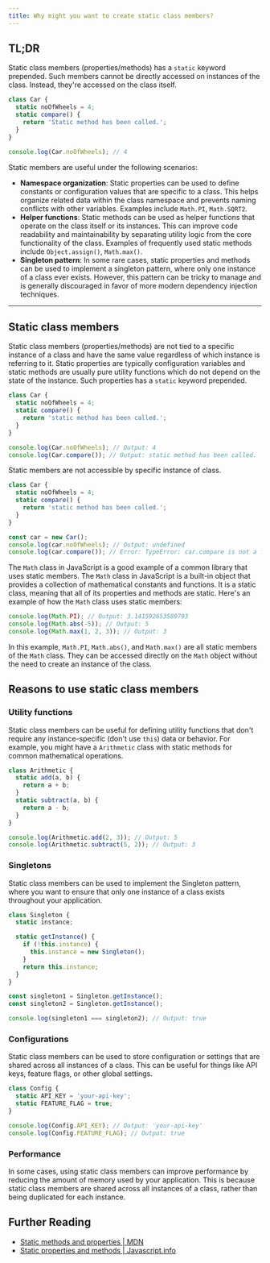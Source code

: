 ```yaml
---
title: Why might you want to create static class members?
---
```


## TL;DR

Static class members (properties/methods) has a `static` keyword prepended. Such members cannot be directly accessed on instances of the class. Instead, they're accessed on the class itself.

```js
class Car {
  static noOfWheels = 4;
  static compare() {
    return 'Static method has been called.';
  }
}

console.log(Car.noOfWheels); // 4
```

Static members are useful under the following scenarios:

- **Namespace organization**: Static properties can be used to define constants or configuration values that are specific to a class. This helps organize related data within the class namespace and prevents naming conflicts with other variables. Examples include `Math.PI`, `Math.SQRT2`.
- **Helper functions**: Static methods can be used as helper functions that operate on the class itself or its instances. This can improve code readability and maintainability by separating utility logic from the core functionality of the class. Examples of frequently used static methods include `Object.assign()`, `Math.max()`.
- **Singleton pattern**: In some rare cases, static properties and methods can be used to implement a singleton pattern, where only one instance of a class ever exists. However, this pattern can be tricky to manage and is generally discouraged in favor of more modern dependency injection techniques.

---

## Static class members

Static class members (properties/methods) are not tied to a specific instance of a class and have the same value regardless of which instance is referring to it. Static properties are typically configuration variables and static methods are usually pure utility functions which do not depend on the state of the instance. Such properties has a `static` keyword prepended.

```js
class Car {
  static noOfWheels = 4;
  static compare() {
    return 'static method has been called.';
  }
}

console.log(Car.noOfWheels); // Output: 4
console.log(Car.compare()); // Output: static method has been called.
```

Static members are not accessible by specific instance of class.

```js
class Car {
  static noOfWheels = 4;
  static compare() {
    return 'static method has been called.';
  }
}

const car = new Car();
console.log(car.noOfWheels); // Output: undefined
console.log(car.compare()); // Error: TypeError: car.compare is not a function
```

The `Math` class in JavaScript is a good example of a common library that uses static members. The `Math` class in JavaScript is a built-in object that provides a collection of mathematical constants and functions. It is a static class, meaning that all of its properties and methods are static. Here's an example of how the `Math` class uses static members:

```js
console.log(Math.PI); // Output: 3.141592653589793
console.log(Math.abs(-5)); // Output: 5
console.log(Math.max(1, 2, 3)); // Output: 3
```

In this example, `Math.PI`, `Math.abs()`, and `Math.max()` are all static members of the `Math` class. They can be accessed directly on the `Math` object without the need to create an instance of the class.

## Reasons to use static class members

### Utility functions

Static class members can be useful for defining utility functions that don't require any instance-specific (don't use `this`) data or behavior. For example, you might have a `Arithmetic` class with static methods for common mathematical operations.

```js
class Arithmetic {
  static add(a, b) {
    return a + b;
  }
  static subtract(a, b) {
    return a - b;
  }
}

console.log(Arithmetic.add(2, 3)); // Output: 5
console.log(Arithmetic.subtract(5, 2)); // Output: 3
```

### Singletons

Static class members can be used to implement the Singleton pattern, where you want to ensure that only one instance of a class exists throughout your application.

```js
class Singleton {
  static instance;

  static getInstance() {
    if (!this.instance) {
      this.instance = new Singleton();
    }
    return this.instance;
  }
}

const singleton1 = Singleton.getInstance();
const singleton2 = Singleton.getInstance();

console.log(singleton1 === singleton2); // Output: true
```

### Configurations

Static class members can be used to store configuration or settings that are shared across all instances of a class. This can be useful for things like API keys, feature flags, or other global settings.

```js
class Config {
  static API_KEY = 'your-api-key';
  static FEATURE_FLAG = true;
}

console.log(Config.API_KEY); // Output: 'your-api-key'
console.log(Config.FEATURE_FLAG); // Output: true
```

### Performance

In some cases, using static class members can improve performance by reducing the amount of memory used by your application. This is because static class members are shared across all instances of a class, rather than being duplicated for each instance.

## Further Reading

- [Static methods and properties | MDN](https://developer.mozilla.org/en-US/docs/Web/JavaScript/Reference/Classes/static)
- [Static properties and methods | Javascript.info](https://javascript.info/static-properties-methods)
